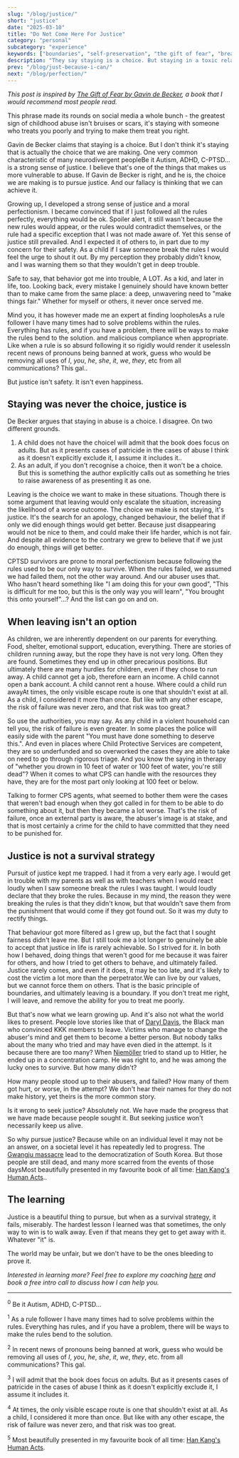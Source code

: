 ```yaml
---
slug: "/blog/justice/"
short: "justice"
date: "2025-03-10"
title: "Do Not Come Here For Justice"
category: "personal"
subcategory: "experience"
keywords: ["boundaries", "self-preservation", "the gift of fear", "breaking free from toxic dynamics", "choosing safety", "when to set boundaries", "why we can't leave", "wanting justice", "wanting an apology", "staying is a choice", "letting go of justice", "toxic relationships", "why we stay", "emotional abuse recovery", "domestic violence", "domestic violence recovery", "moral perfectionism", "trauma response", "leaving abusive situations", "survivor mindset", "how to stop seeking fairness", "justice isn't safety"]
description: "They say staying is a choice. But staying in a toxic relationship isn't the real choice we make. It’s the pursuit of justice. We believe fairness can be achieved if we just try hard enough, but that belief often keeps us trapped. When justice fails as a survival strategy, what’s left? Letting go can be the hardest but most necessary lesson."
prev: "/blog/just-because-i-can/"
next: "/blog/perfection/"
---
```



_This post is inspired by [The Gift of Fear by Gavin de Becker](https://www.goodreads.com/book/show/56465.The_Gift_of_Fear), a book that I would recommend most people read._

This phrase made its rounds on social media a whole bunch - the greatest sign of childhood abuse isn't bruises or scars, it's staying with someone who treats you poorly and trying to make them treat you right.

Gavin de Becker claims that staying is a choice. But I don't think it's staying that is actually the choice that we are making. One very common characteristic of many neurodivergent people<Footnote presentation="0">Be it Autism, ADHD, C-PTSD...</Footnote> is a strong sense of justice. I believe that's one of the things that makes us more vulnerable to abuse. If Gavin de Becker is right, and he is, the choice we are making is to pursue justice. And our fallacy is thinking that we can achieve it.

Growing up, I developed a strong sense of justice and a moral perfectionism. I became convinced that if I just followed all the rules perfectly, everything would be ok. Spoiler alert, it still wasn't because the new rules would appear, or the rules would contradict themselves, or the rule had a specific exception that I was not made aware of. Yet this sense of justice still prevailed. And I expected it of others to, in part due to my concern for their safety. As a child if I saw someone break the rules I would feel the urge to shout it out. By my perception they probably didn't know, and I was warning them so that they wouldn't get in deep trouble.

Safe to say, that behavior got me into trouble, A LOT. As a kid, and later in life, too. Looking back, every mistake I genuinely should have known better than to make came from the same place: a deep, unwavering need to "make things fair." Whether for myself or others, it never once served me.

Mind you, it has however made me an expert at finding loopholes<Footnote presentation="1">As a rule follower I have many times had to solve problems within the rules. Everything has rules, and if you have a problem, there will be ways to make the rules bend to the solution.</Footnote> and malicious compliance when appropriate. Like when a rule is so absurd following it so rigidly would render it useless<Footnote presentation="2">In recent news of pronouns being banned at work, guess who would be removing all uses of _I_, _you_, _he_, _she_, _it_, _we_, _they_, etc from all communications? This gal.</Footnote>.

But justice isn't safety. It isn't even happiness.

## Staying was never the choice, justice is

De Becker argues that staying in abuse is a choice. I disagree. On two different grounds.
1. A child does not have the choice<Footnote presentation="3">I will admit that the book does focus on adults. But as it presents cases of patricide in the cases of abuse I think as it doesn't explicitly exclude it, I assume it includes it.</Footnote>.
2. As an adult, if you don't recognise a choice, then it won't be a choice. But this is something the author explicitly calls out as something he tries to raise awareness of as presenting it as one.

Leaving is the choice we want to make in these situations. Though there is some argument that leaving would only escalate the situation, increasing the likelihood of a worse outcome. The choice we make is not staying, it's justice. It's the search for an apology, changed behaviour, the belief that if only we did enough things would get better. Because just disappearing would not be nice to them, and could make their life harder, which is not fair. And despite all evidence to the contrary we grew to believe that if we just do enough, things will get better.

CPTSD survivors are prone to moral perfectionism because following the rules used to be our only way to survive. When the rules failed, we assumed we had failed them, not the other way around. And our abuser uses that. Who hasn't heard something like "I am doing this for your own good", "This is difficult for me too, but this is the only way you will learn", "You brought this onto yourself"...? And the list can go on and on.

## When leaving isn't an option

As children, we are inherently dependent on our parents for everything. Food, shelter, emotional support, education, everything. There are stories of children running away, but the rope they have is not very long. Often they are found. Sometimes they end up in other precarious positions. But ultimately there are many hurdles for children, even if they chose to run away. A child cannot get a job, therefore earn an income. A child cannot open a bank account. A child cannot rent a house. Where could a child run away<Footnote presentation="4">At times, the only visible escape route is one that shouldn't exist at all. As a child, I considered it more than once. But like with any other escape, the risk of failure was never zero, and that risk was too great.</Footnote>?

So use the authorities, you may say. As any child in a violent household can tell you, the risk of failure is even greater. In some places the police will easily side with the parent "You must have done something to deserve this.". And even in places where Child Protective Services are competent, they are so underfunded and so overworked the cases they are able to take on need to go through rigorous triage. And you know the saying in therapy of "whether you drown in 10 feet of water or 100 feet of water, you're still dead"? When it comes to what CPS can handle with the resources they have, they are for the most part only looking at 100 feet or below. 

Talking to former CPS agents, what seemed to bother them were the cases that weren't bad enough when they got called in for them to be able to do something about it, but then they became a lot worse. That's the risk of failure, once an external party is aware, the abuser's image is at stake, and that is most certainly a crime for the child to have committed that they need to be punished for. 

## Justice is not a survival strategy

Pursuit of justice kept me trapped. I had it from a very early age. I would get in trouble with my parents as well as with teachers when I would react loudly when I saw someone break the rules I was taught. I would loudly declare that they broke the rules. Because in my mind, the reason they were breaking the rules is that they didn't know, but that wouldn't save them from the punishment that would come if they got found out. So it was my duty to rectify things. 

That behaviour got more filtered as I grew up, but the fact that I sought fairness didn't leave me. But I still took me a lot longer to genuinely be able to accept that justice in life is rarely achievable. So I strived for it. In both how I behaved, doing things that weren't good for me because it was fairer for others, and how I tried to get others to behave, and ultimately failed. Justice rarely comes, and even if it does, it may be too late, and it's likely to cost the victim a lot more than the perpetrator.We can live by our values, but we cannot force them on others. That is the basic principle of boundaries, and ultimately leaving is a boundary. If you don't treat me right, I will leave, and remove the ability for you to treat me poorly.

But that's now what we learn growing up. And it's also not what the world likes to present. People love stories like that of [Daryl Davis](https://hir.harvard.edu/in-the-lions-den/), the Black man who convinced KKK members to leave. Victims who manage to change the abuser's mind and get them to become a better person. But nobody talks about the many who tried and may have even died in the attempt. Is it because there are too many? When [Niemöller](https://encyclopedia.ushmm.org/content/en/article/martin-niemoeller-first-they-came-for-the-socialists) tried to stand up to Hitler, he ended up in a concentration camp. He was right to, and he was among the lucky ones to survive. But how many didn't? 

How many people stood up to their abusers, and failed? How many of them got hurt, or worse, in the attempt? We don't hear their names for they do not make history, yet theirs is the more common story. 

Is it wrong to seek justice? Absolutely not. We have made the progress that we have made because people sought it. But seeking justice won't necessarily keep us alive. 

So why pursue justice? Because while on an individual level it may not be an answer, on a societal level it has repeatedly led to progress. The [Gwangju massacre](https://en.wikipedia.org/wiki/Gwangju_Uprising) lead to the democratization of South Korea. But those people are still dead, and many more scarred from the events of those days<Footnote presentation="5">Most beautifully presented in my favourite book of all time: [Han Kang's Human Acts](https://www.goodreads.com/book/show/30091914-human-acts).</Footnote>.

## The learning

Justice is a beautiful thing to pursue, but when as a survival strategy, it fails, miserably. The hardest lesson I learned was that sometimes, the only way to win is to walk away. Even if that means they get to get away with it. Whatever "it" is.

The world may be unfair, but we don't have to be the ones bleeding to prove it.

_Interested in learning more? Feel free to explore my coaching [here](/coaching/) and book a free intro call to discuss how I can help you._

---
<sup>0</sup> Be it Autism, ADHD, C-PTSD...

<sup>1</sup> As a rule follower I have many times had to solve problems within the rules. Everything has rules, and if you have a problem, there will be ways to make the rules bend to the solution.

<sup>2</sup> In recent news of pronouns being banned at work, guess who would be removing all uses of _I_, _you_, _he_, _she_, _it_, _we_, _they_, etc. from all communications? This gal.

<sup>3</sup> I will admit that the book does focus on adults. But as it presents cases of patricide in the cases of abuse I think as it doesn't explicitly exclude it, I assume it includes it.

<sup>4</sup> At times, the only visible escape route is one that shouldn't exist at all. As a child, I considered it more than once. But like with any other escape, the risk of failure was never zero, and that risk was too great.

<sup>5</sup> Most beautifully presented in my favourite book of all time: [Han Kang's Human Acts](https://www.goodreads.com/book/show/30091914-human-acts).
